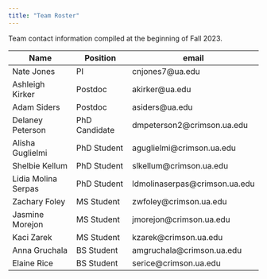 ```yaml
---
title: "Team Roster"
---
```


Team contact information compiled at the beginning of Fall 2023.

| Name                | Position      | email                          |
|---------------------|---------------|--------------------------------|
| Nate Jones          | PI            | cnjones7\@ua.edu               |
| Ashleigh Kirker     | Postdoc       | akirker\@ua.edu                |
| Adam Siders         | Postdoc       | asiders\@ua.edu                |
| Delaney Peterson    | PhD Candidate | dmpeterson2\@crimson.ua.edu    |
| Alisha Guglielmi    | PhD Student   | aguglielmi\@crimson.ua.edu     |
| Shelbie Kellum      | PhD Student   | slkellum\@crimson.ua.edu       |
| Lidia Molina Serpas | PhD Student   | ldmolinaserpas\@crimson.ua.edu |
| Zachary Foley       | MS Student    | zwfoley\@crimson.ua.edu        |
| Jasmine Morejon     | MS Student    | jmorejon\@crimson.ua.edu       |
| Kaci Zarek          | MS Student    | kzarek\@crimson.ua.edu         |
| Anna Gruchala       | BS Student    | amgruchala\@crimson.ua.edu     |
| Elaine Rice         | BS Student    | serice\@crimson.ua.edu         |
